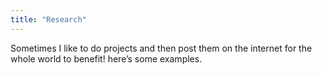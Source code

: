 ```yaml
---
title: "Research"
---
```


Sometimes I like to do projects and then post them on the internet for the whole world to benefit!
here's some examples. 
